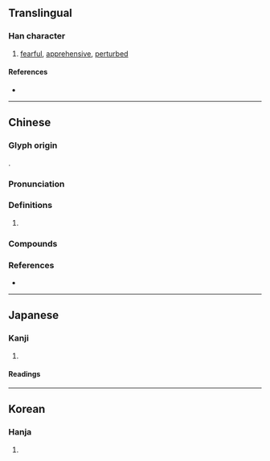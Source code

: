 {{character info}}
==Translingual==

===Han character===
{{Han char|rn=61|rad=心|as=08|sn=11|four=92047|canj=PHDD|ids=⿰忄季}}

# [[fearful]], [[apprehensive]], [[perturbed]]

====References====
* {{Han ref|kx=0389.080|dkj=10733|dj=0722.130|hdz=42316.010|uh=60B8|ud=24760|bh=B1AA|bd=45482}}

----

==Chinese==
{{zh-forms}}

===Glyph origin===
{{Han etym}}
{{Han compound|心|alt1=忄|季|ls=psc|c1=s|t1=heart|c2=p}}.

===Pronunciation===
{{zh-pron
|m=jì
|c=gwai3,gwai6
|mn-t=gui3
|mc=y
|oc=y
|cat=
}}

===Definitions===
{{zh-hanzi}}

# {{rfdef|zh}}

===Compounds===
{{zh-der|心悸|心有餘悸|悸動|悸慄|震悸|餘悸|餘悸猶存|驚悸}}

===References===
* {{R:yue:Hanzi}}

----

==Japanese==

===Kanji===
{{ja-kanji|grade=|rs=心08}}

# {{rfdef|ja|sort=心08}}

====Readings====
{{ja-readings
|on=き, ぎ
|kun=おそ-れる
}}

----

==Korean==

===Hanja===
{{ko-hanja|hangeul=계|eumhun=|rv=gye|mr=kye|y=kyey}}

# {{rfdef|ko|sort=心08}}